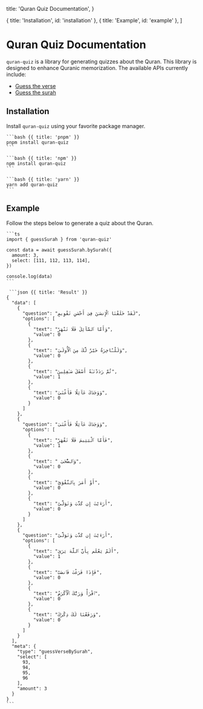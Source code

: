 

  title: 'Quran Quiz Documentation',
}

  { title: 'Installation', id: 'installation' },
  { title: 'Example', id: 'example' },
]

<HeroPattern />

# Quran Quiz Documentation

`quran-quiz` is a library for generating quizzes about the Quran. This library is designed to enhance Quranic memorization. The available APIs currently include:

- [Guess the verse](/guess-verse)
- [Guess the surah](/guess-surah)

## Installation

Install `quran-quiz` using your favorite package manager.

<Col sticky>

  <CodeGroup>

    ```bash {{ title: 'pnpm' }}
    pnpm install quran-quiz
    ```

    ```bash {{ title: 'npm' }}
    npm install quran-quiz
    ```

    ```bash {{ title: 'yarn' }}
    yarn add quran-quiz
    ```

  </CodeGroup>

</Col>

## Example

Follow the steps below to generate a quiz about the Quran.

<Col sticky>

    ```ts
    import { guessSurah } from 'quran-quiz'

    const data = await guessSurah.bySurah({
      amount: 3,
      select: [111, 112, 113, 114],
    })

    console.log(data)
    ```

     ```json {{ title: 'Result' }}
    {
      "data": [
        {
          "question": "لَقَدْ خَلَقْنَا ٱلْإِنسَـٰنَ فِىٓ أَحْسَنِ تَقْوِيمٍ",
          "options": [
            {
              "text": "وَأَمَّا ٱلسَّآئِلَ فَلَا تَنْهَرْ",
              "value": 0
            },
            {
              "text": "وَلَلْـَٔاخِرَةُ خَيْرٌ لَّكَ مِنَ ٱلْأُولَىٰ",
              "value": 0
            },
            {
              "text": "ثُمَّ رَدَدْنَـٰهُ أَسْفَلَ سَـٰفِلِينَ",
              "value": 1
            },
            {
              "text": "وَوَجَدَكَ عَآئِلًا فَأَغْنَىٰ",
              "value": 0
            }
          ]
        },
        {
          "question": "وَوَجَدَكَ عَآئِلًا فَأَغْنَىٰ",
          "options": [
            {
              "text": "فَأَمَّا ٱلْيَتِيمَ فَلَا تَقْهَرْ",
              "value": 1
            },
            {
              "text": " وَٱلضُّحَىٰ",
              "value": 0
            },
            {
              "text": "أَوْ أَمَرَ بِٱلتَّقْوَىٰٓ",
              "value": 0
            },
            {
              "text": "أَرَءَيْتَ إِن كَذَّبَ وَتَوَلَّىٰٓ",
              "value": 0
            }
          ]
        },
        {
          "question": "أَرَءَيْتَ إِن كَذَّبَ وَتَوَلَّىٰٓ",
          "options": [
            {
              "text": "أَلَمْ يَعْلَم بِأَنَّ ٱللَّهَ يَرَىٰ",
              "value": 1
            },
            {
              "text": "فَإِذَا فَرَغْتَ فَٱنصَبْ",
              "value": 0
            },
            {
              "text": "ٱقْرَأْ وَرَبُّكَ ٱلْأَكْرَمُ",
              "value": 0
            },
            {
              "text": "وَرَفَعْنَا لَكَ ذِكْرَكَ",
              "value": 0
            }
          ]
        }
      ],
      "meta": {
        "type": "guessVerseBySurah",
        "select": [
          93,
          94,
          95,
          96
        ],
        "amount": 3
      }
    }
    ```

</Col>
